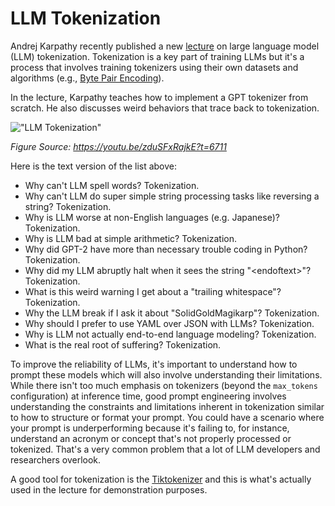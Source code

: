 # LLM Tokenization

Andrej Karpathy recently published a new [lecture](https://youtu.be/zduSFxRajkE?si=Hq_93DBE72SQt73V) on large language model (LLM) tokenization. Tokenization is a key part of training LLMs but it's a process that involves training tokenizers using their own datasets and algorithms (e.g., [Byte Pair Encoding](https://en.wikipedia.org/wiki/Byte_pair_encoding)). 

In the lecture, Karpathy teaches how to implement a GPT tokenizer from scratch. He also discusses weird behaviors that trace back to tokenization. 

!["LLM Tokenization"](../../img/research/tokenization.png)

*Figure Source: https://youtu.be/zduSFxRajkE?t=6711*

Here is the text version of the list above:

- Why can't LLM spell words? Tokenization.
- Why can't LLM do super simple string processing tasks like reversing a string? Tokenization.
- Why is LLM worse at non-English languages (e.g. Japanese)? Tokenization.
- Why is LLM bad at simple arithmetic? Tokenization.
- Why did GPT-2 have more than necessary trouble coding in Python? Tokenization.
- Why did my LLM abruptly halt when it sees the string "\<endoftext\>"? Tokenization.
- What is this weird warning I get about a "trailing whitespace"? Tokenization.
- Why the LLM break if I ask it about "SolidGoldMagikarp"? Tokenization.
- Why should I prefer to use YAML over JSON with LLMs? Tokenization.
- Why is LLM not actually end-to-end language modeling? Tokenization.
- What is the real root of suffering? Tokenization.

To improve the reliability of LLMs, it's important to understand how to prompt these models which will also involve understanding their limitations. While there isn't too much emphasis on tokenizers (beyond the `max_tokens` configuration) at inference time, good prompt engineering involves understanding the constraints and limitations inherent in tokenization similar to how to structure or format your prompt. You could have a scenario where your prompt is underperforming because it's failing to, for instance, understand an acronym or concept that's not properly processed or tokenized. That's a very common problem that a lot of LLM developers and researchers overlook.

A good tool for tokenization is the [Tiktokenizer](https://tiktokenizer.vercel.app/) and this is what's actually used in the lecture for demonstration purposes. 


